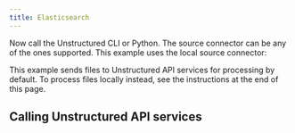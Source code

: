 ```yaml
---
title: Elasticsearch
---
```



<NewDocument />


<SharedElasticsearch />

Now call the Unstructured CLI or Python. The source connector can be any of the ones supported. This example uses the local source connector:

This example sends files to Unstructured API services for processing by default. To process files locally instead, see the instructions at the end of this page.


<CodeGroup>
  <ElasticsearchAPISh />
  <ElasticsearchAPIPyV2 />
  <ElasticsearchAPIPyV1 />
</CodeGroup>


<VectorSearchSampleMapping />

## Calling Unstructured API services


<SharedPartitionByAPIOSS/>


